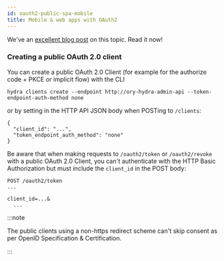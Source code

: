 ```yaml
---
id: oauth2-public-spa-mobile
title: Mobile & web apps with OAuth2
---
```


We've an [excellent blog post](https://www.ory.sh/oauth2-for-mobile-app-spa-browser) on this topic. Read it now!

### Creating a public OAuth 2.0 client

You can create a public OAuth 2.0 Client (for example for the authorize code + PKCE or implicit flow) with the CLI

```
hydra clients create --endpoint http://ory-hydra-admin-api --token-endpoint-auth-method none
```

or by setting in the HTTP API JSON body when POSTing to `/clients`:

```
{
  "client_id": "...",
  "token_endpoint_auth_method": "none"
}
```

Be aware that when making requests to `/oauth2/token` or `/oauth2/revoke` with a public OAuth 2.0 Client, you can't authenticate
with the HTTP Basic Authorization but must include the `client_id` in the POST body:

```
POST /oauth2/token
...

client_id=...&
  ...
```

:::note

The public clients using a non-https redirect scheme can't skip consent as per OpenID Specification & Certification.

:::
